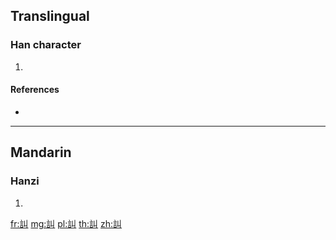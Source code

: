 {{character info/new}}
==Translingual==

===Han character===
{{Han char|rn=149|rad=言|as=02|sn=9|four=|canj=YRVL}}

# {{defn|Han|sort=言02}}

====References====
* {{Han ref|kx=1146.130|dkj=35217|dj=1613.080|hdz=63939.090|uh=8A06|ud=35334}}

----

==Mandarin==

===Hanzi===
{{cmn-hanzi|pin=[[jiào]] ([[jiao4]])|wg=chiao<sup>4</sup>}}

# {{defn|lang=cmn|sort=言02}}

[[fr:訆]]
[[mg:訆]]
[[pl:訆]]
[[th:訆]]
[[zh:訆]]